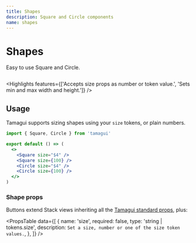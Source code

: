 ```yaml
---
title: Shapes
description: Square and Circle components
name: shapes
---
```


# Shapes

<Description>Easy to use Square and Circle.</Description>

<HeroContainer>
  <ShapesDemo />
</HeroContainer>

```jsx hero template=Shapes

```

<Highlights
  features={['Accepts size props as number or token value.', 'Sets min and max width and height.']}
/>

## Usage

Tamagui supports sizing shapes using your `size` tokens, or plain numbers.

```jsx
import { Square, Circle } from 'tamagui'

export default () => (
  <>
    <Square size="$4" />
    <Square size={100} />
    <Circle size="$4" />
    <Circle size={100} />
  </>
)
```

### Shape props

Buttons extend Stack views inheriting all the [Tamagui standard props](/docs/intro/props), plus:

<PropsTable
  data={[
    {
      name: 'size',
      required: false,
      type: 'string | tokens.size',
      description: `Set a size, number or one of the size token values.`,
    },
  ]}
/>
